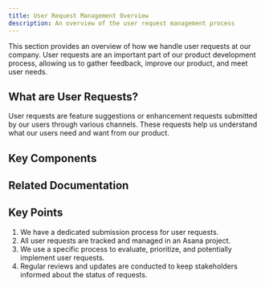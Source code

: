 ```yaml
---
title: User Request Management Overview
description: An overview of the user request management process
---
```

This section provides an overview of how we handle user requests at our company. User requests are an important part of our product development process, allowing us to gather feedback, improve our product, and meet user needs.


## What are User Requests?

User requests are feature suggestions or enhancement requests submitted by our users through various channels. These requests help us understand what our users need and want from our product.

## Key Components

<CardGrid>
  <LinkCard 
    title="Submission Process" 
    href="/sop/user-request-management/submission-process/"
    description="Learn about how users submit requests and how they are processed." 
  />
  <LinkCard 
    title="Handling Process" 
    href="/sop/user-request-management/handling-process/"
    description="Understand how we evaluate and implement user requests." 
  />
  <LinkCard 
    title="Asana Project Management" 
    href="/sop/user-request-management/asana-project-management/"
    description="Learn how we track and manage requests in Asana." 
  />
</CardGrid>

## Related Documentation

<LinkCard title="Asana Guide" href="/tools/asana/" description="Learn how we use Asana for task and project management." />
<LinkCard title="Intercom Guide" href="/tools/intercom/" description="Understand how to manage conversations in Intercom." />
<LinkCard title="Slack Guide" href="/tools/slack/" description="Communicate effectively using Slack." />

## Key Points

1. We have a dedicated submission process for user requests.
2. All user requests are tracked and managed in an Asana project.
3. We use a specific process to evaluate, prioritize, and potentially implement user requests.
4. Regular reviews and updates are conducted to keep stakeholders informed about the status of requests.
